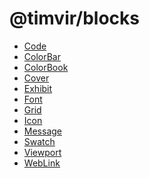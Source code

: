 
# @timvir/blocks

- [Code](/docs/components/Code)
- [ColorBar](/docs/components/ColorBar)
- [ColorBook](/docs/components/ColorBook)
- [Cover](/docs/components/Cover)
- [Exhibit](/docs/components/Exhibit)
- [Font](/docs/components/Font)
- [Grid](/docs/components/Grid)
- [Icon](/docs/components/Icon)
- [Message](/docs/components/Message)
- [Swatch](/docs/components/Swatch)
- [Viewport](/docs/components/Viewport)
- [WebLink](/docs/components/WebLink)
